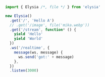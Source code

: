 ```typescript twoslash
import { Elysia /*, file */ } from 'elysia'

new Elysia()
  .get('/', 'Hello A')
  // .get('/image', file('mika.webp'))
  .get('/stream', function* () {
    yield 'Hello'
    yield 'World'
  })
  .ws('/realtime', {
    message(ws, message) {
      ws.send('got:' + message)
    },
  })
  .listen(3000)
```
